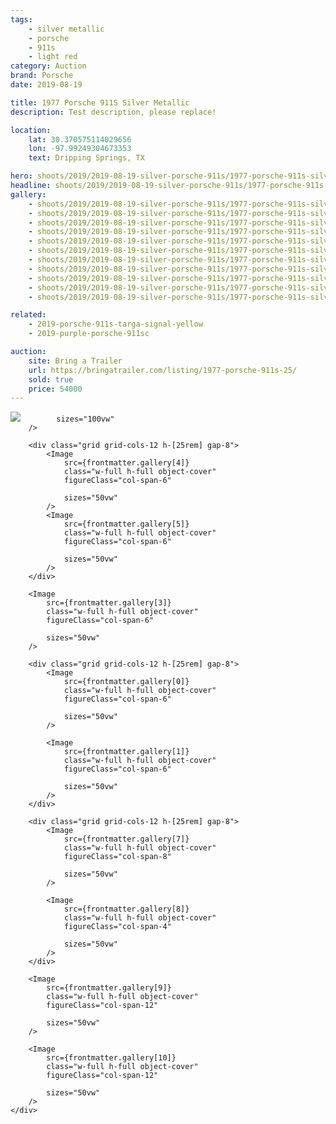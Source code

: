 ```yaml
---
tags:
    - silver metallic
    - porsche
    - 911s
    - light red
category: Auction
brand: Porsche
date: 2019-08-19

title: 1977 Porsche 911S Silver Metallic
description: Test description, please replace!

location:
    lat: 30.370575114029656
    lon: -97.99249304673353
    text: Dripping Springs, TX

hero: shoots/2019/2019-08-19-silver-porsche-911s/1977-porsche-911s-silver_005
headline: shoots/2019/2019-08-19-silver-porsche-911s/1977-porsche-911s-silver_001
gallery:
    - shoots/2019/2019-08-19-silver-porsche-911s/1977-porsche-911s-silver_001
    - shoots/2019/2019-08-19-silver-porsche-911s/1977-porsche-911s-silver_002
    - shoots/2019/2019-08-19-silver-porsche-911s/1977-porsche-911s-silver_003
    - shoots/2019/2019-08-19-silver-porsche-911s/1977-porsche-911s-silver_004
    - shoots/2019/2019-08-19-silver-porsche-911s/1977-porsche-911s-silver_005
    - shoots/2019/2019-08-19-silver-porsche-911s/1977-porsche-911s-silver_006
    - shoots/2019/2019-08-19-silver-porsche-911s/1977-porsche-911s-silver_007
    - shoots/2019/2019-08-19-silver-porsche-911s/1977-porsche-911s-silver_008
    - shoots/2019/2019-08-19-silver-porsche-911s/1977-porsche-911s-silver_009
    - shoots/2019/2019-08-19-silver-porsche-911s/1977-porsche-911s-silver_010
    - shoots/2019/2019-08-19-silver-porsche-911s/1977-porsche-911s-silver_011

related:
    - 2019-porsche-911s-targa-signal-yellow
    - 2019-purple-porsche-911sc

auction:
    site: Bring a Trailer
    url: https://bringatrailer.com/listing/1977-porsche-911s-25/
    sold: true
    price: 54000
---
```



<Gallery>
    <div class="flex flex-col gap-8">
        <Image
            src={frontmatter.gallery[2]}
            class="w-full h-full object-cover"
            figureClass="col-span-12"
            
            sizes="100vw"
        />

        <div class="grid grid-cols-12 h-[25rem] gap-8">
            <Image
                src={frontmatter.gallery[4]}
                class="w-full h-full object-cover"
                figureClass="col-span-6"

                sizes="50vw"
            />
            <Image
                src={frontmatter.gallery[5]}
                class="w-full h-full object-cover"
                figureClass="col-span-6"

                sizes="50vw"
            />
        </div>

        <Image
            src={frontmatter.gallery[3]}
            class="w-full h-full object-cover"
            figureClass="col-span-6"

            sizes="50vw"
        />

        <div class="grid grid-cols-12 h-[25rem] gap-8">
            <Image
                src={frontmatter.gallery[0]}
                class="w-full h-full object-cover"
                figureClass="col-span-6"

                sizes="50vw"
            />

            <Image
                src={frontmatter.gallery[1]}
                class="w-full h-full object-cover"
                figureClass="col-span-6"

                sizes="50vw"
            />
        </div>

        <div class="grid grid-cols-12 h-[25rem] gap-8">
            <Image
                src={frontmatter.gallery[7]}
                class="w-full h-full object-cover"
                figureClass="col-span-8"

                sizes="50vw"
            />

            <Image
                src={frontmatter.gallery[8]}
                class="w-full h-full object-cover"
                figureClass="col-span-4"

                sizes="50vw"
            />
        </div>

        <Image
            src={frontmatter.gallery[9]}
            class="w-full h-full object-cover"
            figureClass="col-span-12"

            sizes="50vw"
        />

        <Image
            src={frontmatter.gallery[10]}
            class="w-full h-full object-cover"
            figureClass="col-span-12"

            sizes="50vw"
        />
    </div>

</Gallery>
